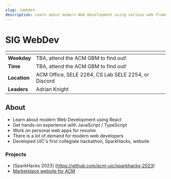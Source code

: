 ```yaml
---
slug: /webdev
description: Learn about modern Web Development using various web frameworks. Get hands-on experience with JavaScript / TypeScript.
---
```



# SIG WebDev

| <!-- -->     | <!-- -->                                                                       |
| ------------ | ------------------------------------------------------------------------------ |
| **Weekday**  | TBA, attend the ACM GBM to find out!                                           |
| **Time**     | TBA, attend the ACM GBM to find out!                                           |
| **Location** | ACM Office, SELE 2264, CS Lab SELE 2254, or <DiscordLink>Discord</DiscordLink> |
| **Leaders**  | Adrian Knight                                                                  |

## About

- Learn about modern Web Development using React
- Get hands-on experience with JavaScript / TypeScript
- Work on personal web apps for resume
- There is a lot of demand for modern web developers
- Developed UIC's first collegiate hackathon, SparkHacks, website

### Projects

 - [SparkHacks 2023] (https://github.com/acm-uic/sparkhacks-2023)
 - [Marketplace website for ACM](https://github.com/acm-uic/marketplace)
